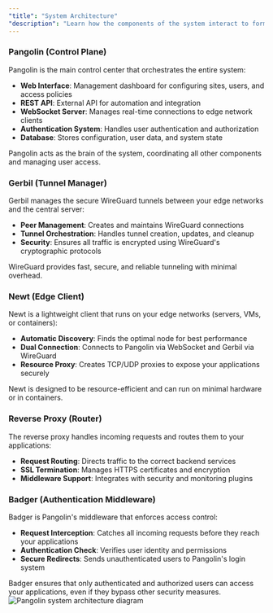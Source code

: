 ```yaml
---
"title": "System Architecture"
"description": "Learn how the components of the system interact to form Pangolin"
---
```


### Pangolin (Control Plane)

Pangolin is the main control center that orchestrates the entire system:

- **Web Interface**: Management dashboard for configuring sites, users, and access policies
- **REST API**: External API for automation and integration
- **WebSocket Server**: Manages real-time connections to edge network clients
- **Authentication System**: Handles user authentication and authorization
- **Database**: Stores configuration, user data, and system state

<Info>
Pangolin acts as the brain of the system, coordinating all other components and managing user access.
</Info>

### Gerbil (Tunnel Manager)

Gerbil manages the secure WireGuard tunnels between your edge networks and the central server:

- **Peer Management**: Creates and maintains WireGuard connections
- **Tunnel Orchestration**: Handles tunnel creation, updates, and cleanup
- **Security**: Ensures all traffic is encrypted using WireGuard's cryptographic protocols

<Check>
WireGuard provides fast, secure, and reliable tunneling with minimal overhead.
</Check>

### Newt (Edge Client)

Newt is a lightweight client that runs on your edge networks (servers, VMs, or containers):

- **Automatic Discovery**: Finds the optimal node for best performance
- **Dual Connection**: Connects to Pangolin via WebSocket and Gerbil via WireGuard
- **Resource Proxy**: Creates TCP/UDP proxies to expose your applications securely

<Tip>
Newt is designed to be resource-efficient and can run on minimal hardware or in containers.
</Tip>

### Reverse Proxy (Router)

The reverse proxy handles incoming requests and routes them to your applications:

- **Request Routing**: Directs traffic to the correct backend services
- **SSL Termination**: Manages HTTPS certificates and encryption
- **Middleware Support**: Integrates with security and monitoring plugins

### Badger (Authentication Middleware)

Badger is Pangolin's middleware that enforces access control:

- **Request Interception**: Catches all incoming requests before they reach your applications
- **Authentication Check**: Verifies user identity and permissions
- **Secure Redirects**: Sends unauthenticated users to Pangolin's login system

<Warning>
Badger ensures that only authenticated and authorized users can access your applications, even if they bypass other security measures.
</Warning>

<Frame caption="System architecture showing Pangolin components and their interactions">
<img src="/images/system-diagram.svg" alt="Pangolin system architecture diagram"/>
</Frame>
